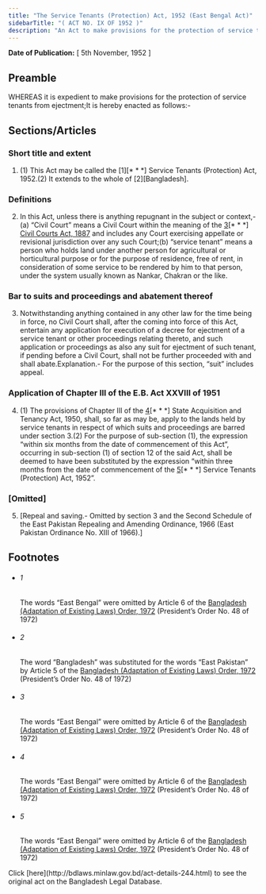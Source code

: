 ```yaml
---
title: "The Service Tenants (Protection) Act, 1952 (East Bengal Act)"
sidebarTitle: "( ACT NO. IX OF 1952 )"
description: "An Act to make provisions for the protection of service tenants from ejectment."
---
```


**Date of Publication:** [ 5th November, 1952 ]

## Preamble

WHEREAS it is expedient to make provisions for the protection of service tenants from ejectment;It is hereby enacted as follows:-

## Sections/Articles

### Short title and extent

1. (1) This Act may be called the [1][\* \* \*] Service Tenants (Protection) Act, 1952.(2) It extends to the whole of [2][Bangladesh].

### Definitions

2. In this Act, unless there is anything repugnant in the subject or context,-(a) “Civil Court” means a Civil Court within the meaning of the [3](1)[\* \* \*] [Civil Courts Act, 1887](/laws/volume-3/act-59 "Civil Courts Act, 1887") and includes any Court exercising appellate or revisional jurisdiction over any such Court;(b) “service tenant” means a person who holds land under another person for agricultural or horticultural purpose or for the purpose of residence, free of rent, in consideration of some service to be rendered by him to that person, under the system usually known as Nankar, Chakran or the like.

### Bar to suits and proceedings and abatement thereof

3. Notwithstanding anything contained in any other law for the time being in force, no Civil Court shall, after the coming into force of this Act, entertain any application for execution of a decree for ejectment of a service tenant or other proceedings relating thereto, and such application or proceedings as also any suit for ejectment of such tenant, if pending before a Civil Court, shall not be further proceeded with and shall abate.Explanation.- For the purpose of this section, “suit” includes appeal.

### Application of Chapter III of the E.B. Act XXVIII of 1951

4. (1) The provisions of Chapter III of the [4](1)[\* \* \*] State Acquisition and Tenancy Act, 1950, shall, so far as may be, apply to the lands held by service tenants in respect of which suits and proceedings are barred under section 3.(2) For the purpose of sub-section (1), the expression “within six months from the date of commencement of this Act”, occurring in sub-section (1) of section 12 of the said Act, shall be deemed to have been substituted by the expression “within three months from the date of commencement of the [5](2)[\* \* \*] Service Tenants (Protection) Act, 1952”.

### [Omitted]

5. [Repeal and saving.- Omitted by section 3 and the Second Schedule of the East Pakistan Repealing and Amending Ordinance, 1966 (East Pakistan Ordinance No. XIII of 1966).]

## Footnotes

- ###### 1

  The words “East Bengal” were omitted by Article 6 of the [Bangladesh (Adaptation of Existing Laws) Order, 1972](/laws/volume-15/act-388 "Bangladesh (Adaptation of Existing Laws) Order, 1972 ") (President’s Order No. 48 of 1972)

- ###### 2

  The word “Bangladesh” was substituted for the words “East Pakistan” by Article 5 of the [Bangladesh (Adaptation of Existing Laws) Order, 1972](/laws/volume-15/act-388 "Bangladesh (Adaptation of Existing Laws) Order, 1972 ") (President’s Order No. 48 of 1972)

- ###### 3

  The words “East Bengal” were omitted by Article 6 of the [Bangladesh (Adaptation of Existing Laws) Order, 1972](/laws/volume-15/act-388 "Bangladesh (Adaptation of Existing Laws) Order, 1972 ") (President’s Order No. 48 of 1972)

- ###### 4

  The words “East Bengal” were omitted by Article 6 of the [Bangladesh (Adaptation of Existing Laws) Order, 1972](/laws/volume-15/act-388 "Bangladesh (Adaptation of Existing Laws) Order, 1972 ") (President’s Order No. 48 of 1972)

- ###### 5

  The words “East Bengal” were omitted by Article 6 of the [Bangladesh (Adaptation of Existing Laws) Order, 1972](/laws/volume-15/act-388 "Bangladesh (Adaptation of Existing Laws) Order, 1972 ") (President’s Order No. 48 of 1972)

<Note>
  Click [here](http://bdlaws.minlaw.gov.bd/act-details-244.html) to see the original act on the Bangladesh Legal Database.
</Note>
